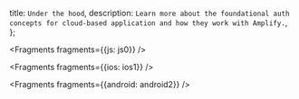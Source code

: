   title: `Under the hood`,
  description: `Learn more about the foundational auth concepts for cloud-based application and how they work with Amplify.`,
};


<Fragments fragments={{js: js0}} />


<Fragments fragments={{ios: ios1}} />


<Fragments fragments={{android: android2}} />
